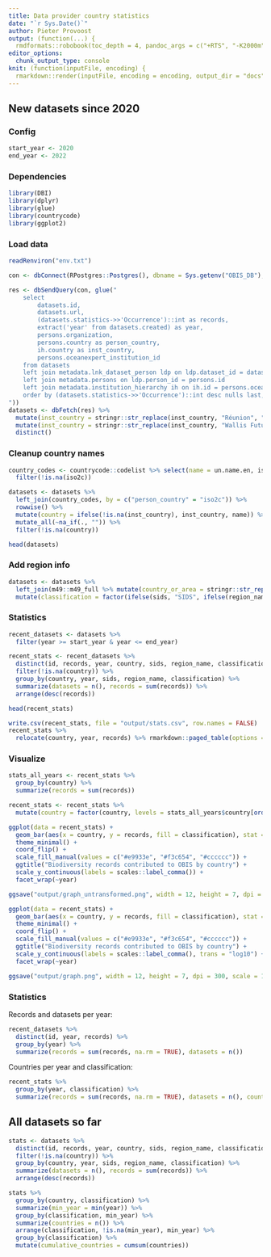 ```yaml
---
title: Data provider country statistics
date: "`r Sys.Date()`"
author: Pieter Provoost
output: (function(...) {
  rmdformats::robobook(toc_depth = 4, pandoc_args = c("+RTS", "-K2000m", "-RTS"), ...) })
editor_options: 
  chunk_output_type: console
knit: (function(inputFile, encoding) {
  rmarkdown::render(inputFile, encoding = encoding, output_dir = "docs") })  
---
```


## New datasets since 2020

### Config

```r
start_year <- 2020
end_year <- 2022
```

### Dependencies

```r
library(DBI)
library(dplyr)
library(glue)
library(countrycode)
library(ggplot2)
```

### Load data

```r
readRenviron("env.txt")

con <- dbConnect(RPostgres::Postgres(), dbname = Sys.getenv("OBIS_DB"), host = Sys.getenv("OBIS_HOST"), port = Sys.getenv("OBIS_PORT"), user = Sys.getenv("OBIS_USER"), password = Sys.getenv("OBIS_PASSWORD"), bigint = "integer")

res <- dbSendQuery(con, glue("
    select
    	datasets.id,
    	datasets.url,
    	(datasets.statistics->>'Occurrence')::int as records,
    	extract('year' from datasets.created) as year,
    	persons.organization,
    	persons.country as person_country,
    	ih.country as inst_country,
    	persons.oceanexpert_institution_id
    from datasets
    left join metadata.lnk_dataset_person ldp on ldp.dataset_id = datasets.id
    left join metadata.persons on ldp.person_id = persons.id
    left join metadata.institution_hierarchy ih on ih.id = persons.oceanexpert_institution_id
    order by (datasets.statistics->>'Occurrence')::int desc nulls last, datasets.id
"))
datasets <- dbFetch(res) %>%
  mutate(inst_country = stringr::str_replace(inst_country, "Réunion", "France")) %>%
  mutate(inst_country = stringr::str_replace(inst_country, "Wallis Futuna Islands", "Wallis and Futuna Islands")) %>%
  distinct()
```

### Cleanup country names

```r
country_codes <- countrycode::codelist %>% select(name = un.name.en, iso2c) %>%
  filter(!is.na(iso2c))

datasets <- datasets %>%
  left_join(country_codes, by = c("person_country" = "iso2c")) %>%
  rowwise() %>%
  mutate(country = ifelse(!is.na(inst_country), inst_country, name)) %>%
  mutate_all(~na_if(., "")) %>%
  filter(!is.na(country))

head(datasets)
```

### Add region info

```r
datasets <- datasets %>%
  left_join(m49::m49_full %>% mutate(country_or_area = stringr::str_replace(country_or_area, "Turkey", "Türkiye")) %>% select(country_or_area, ldc, lldc, sids, developed, developing, region_name), by = c("country" = "country_or_area")) %>%
  mutate(classification = factor(ifelse(sids, "SIDS", ifelse(region_name == "Africa", "Africa", "other")), levels = c("SIDS", "Africa", "other")))
```

### Statistics

```r
recent_datasets <- datasets %>%
  filter(year >= start_year & year <= end_year)

recent_stats <- recent_datasets %>%
  distinct(id, records, year, country, sids, region_name, classification) %>%
  filter(!is.na(country)) %>%
  group_by(country, year, sids, region_name, classification) %>%
  summarize(datasets = n(), records = sum(records)) %>%
  arrange(desc(records))

head(recent_stats)
```

```r
write.csv(recent_stats, file = "output/stats.csv", row.names = FALSE)
recent_stats %>%
  relocate(country, year, records) %>% rmarkdown::paged_table(options = list(rows.print = 100))
```

### Visualize

```r
stats_all_years <- recent_stats %>%
  group_by(country) %>%
  summarize(records = sum(records))

recent_stats <- recent_stats %>%
  mutate(country = factor(country, levels = stats_all_years$country[order(stats_all_years$records)]))

ggplot(data = recent_stats) +
  geom_bar(aes(x = country, y = records, fill = classification), stat = "identity") +
  theme_minimal() +
  coord_flip() +
  scale_fill_manual(values = c("#e9933e", "#f3c654", "#cccccc")) +
  ggtitle("Biodiversity records contributed to OBIS by country") +
  scale_y_continuous(labels = scales::label_comma()) +
  facet_wrap(~year)

ggsave("output/graph_untransformed.png", width = 12, height = 7, dpi = 300, scale = 1.2, bg = "white")

ggplot(data = recent_stats) +
  geom_bar(aes(x = country, y = records, fill = classification), stat = "identity") +
  theme_minimal() +
  coord_flip() +
  scale_fill_manual(values = c("#e9933e", "#f3c654", "#cccccc")) +
  ggtitle("Biodiversity records contributed to OBIS by country") +
  scale_y_continuous(labels = scales::label_comma(), trans = "log10") +
  facet_wrap(~year)

ggsave("output/graph.png", width = 12, height = 7, dpi = 300, scale = 1.2, bg = "white")
```

### Statistics

Records and datasets per year:

```r
recent_datasets %>%
  distinct(id, year, records) %>%
  group_by(year) %>%
  summarize(records = sum(records, na.rm = TRUE), datasets = n())
```

Countries per year and classification:

```r
recent_stats %>%
  group_by(year, classification) %>%
  summarize(records = sum(records, na.rm = TRUE), datasets = n(), countries = length(unique(country)))
```

## All datasets so far

```r
stats <- datasets %>%
  distinct(id, records, year, country, sids, region_name, classification) %>%
  filter(!is.na(country)) %>%
  group_by(country, year, sids, region_name, classification) %>%
  summarize(datasets = n(), records = sum(records)) %>%
  arrange(desc(records))

stats %>%
  group_by(country, classification) %>%
  summarize(min_year = min(year)) %>%
  group_by(classification, min_year) %>%
  summarize(countries = n()) %>%
  arrange(classification, !is.na(min_year), min_year) %>%
  group_by(classification) %>%
  mutate(cumulative_countries = cumsum(countries))
```

